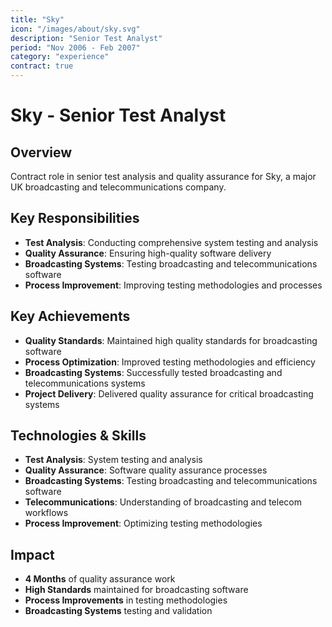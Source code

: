 ```yaml
---
title: "Sky"
icon: "/images/about/sky.svg"
description: "Senior Test Analyst"
period: "Nov 2006 - Feb 2007"
category: "experience"
contract: true
---
```


# Sky - Senior Test Analyst

## Overview

Contract role in senior test analysis and quality assurance for Sky, a major UK broadcasting and telecommunications company.

## Key Responsibilities

- **Test Analysis**: Conducting comprehensive system testing and analysis
- **Quality Assurance**: Ensuring high-quality software delivery
- **Broadcasting Systems**: Testing broadcasting and telecommunications software
- **Process Improvement**: Improving testing methodologies and processes

## Key Achievements

- **Quality Standards**: Maintained high quality standards for broadcasting software
- **Process Optimization**: Improved testing methodologies and efficiency
- **Broadcasting Systems**: Successfully tested broadcasting and telecommunications systems
- **Project Delivery**: Delivered quality assurance for critical broadcasting systems

## Technologies & Skills

- **Test Analysis**: System testing and analysis
- **Quality Assurance**: Software quality assurance processes
- **Broadcasting Systems**: Testing broadcasting and telecommunications software
- **Telecommunications**: Understanding of broadcasting and telecom workflows
- **Process Improvement**: Optimizing testing methodologies

## Impact

- **4 Months** of quality assurance work
- **High Standards** maintained for broadcasting software
- **Process Improvements** in testing methodologies
- **Broadcasting Systems** testing and validation 